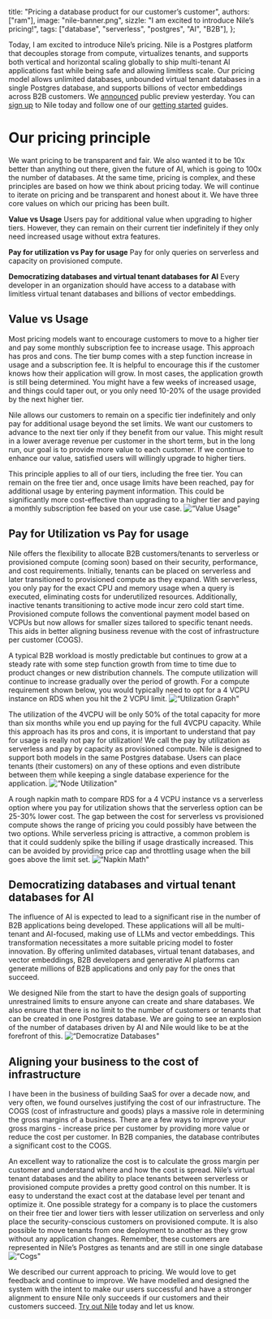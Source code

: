   title: "Pricing a database product for our customer’s customer",
  authors: ["ram"],
  image: "nile-banner.png",
  sizzle: "I am excited to introduce Nile’s pricing!",
  tags: ["database", "serverless", "postgres", "AI", "B2B"],
};

Today, I am excited to introduce Nile’s pricing. Nile is a Postgres platform that decouples storage from compute, virtualizes tenants, and supports both vertical and horizontal scaling globally to ship multi-tenant AI applications fast while being safe and allowing limitless scale. Our pricing model allows unlimited databases,  unbounded virtual tenant databases in a single Postgres database, and supports billions of vector embeddings across B2B customers. We [announced](https://www.thenile.dev/blog/app/blog/nile-public-launch) public preview yesterday. You can [sign up](https://console.thenile.dev/) to Nile today and follow one of our [getting started](https://website-git-formatfix-niledatabase.vercel.app/docs/getting-started/languages) guides.

# Our pricing principle

We want pricing to be transparent and fair. We also wanted it to be 10x better than anything out there, given the future of AI, which is going to 100x the number of databases. At the same time, pricing is complex, and these principles are based on how we think about pricing today. We will continue to iterate on pricing and be transparent and honest about it. We have three core values on which our pricing has been built.

**Value vs Usage**
Users pay for additional value when upgrading to higher tiers. However, they can remain on their current tier indefinitely if they only need increased usage without extra features.

**Pay for utilization vs Pay for usage**
Pay for only queries on serverless and capacity on provisioned compute.

**Democratizing databases and virtual tenant databases for AI**
Every developer in an organization should have access to a database with limitless virtual tenant databases and billions of vector embeddings.

## Value vs Usage

Most pricing models want to encourage customers to move to a higher tier and pay some monthly subscription fee to increase usage. This approach has pros and cons. The tier bump comes with a step function increase in usage and a subscription fee. It is helpful to encourage this if the customer knows how their application will grow. In most cases, the application growth is still being determined. You might have a few weeks of increased usage, and things could taper out, or you only need 10-20% of the usage provided by the next higher tier. 

Nile allows our customers to remain on a specific tier indefinitely and only pay for additional usage beyond the set limits. We want our customers to advance to the next tier only if they benefit from our value. This might result in a lower average revenue per customer in the short term, but in the long run, our goal is to provide more value to each customer. If we continue to enhance our value, satisfied users will willingly upgrade to higher tiers.

This principle applies to all of our tiers, including the free tier. You can remain on the free tier and, once usage limits have been reached, pay for additional usage by entering payment information. This could be significantly more cost-effective than upgrading to a higher tier and paying a monthly subscription fee based on your use case.
![“Value Usage"](/blog/valueusage.png)

## Pay for Utilization vs Pay for usage

Nile offers the flexibility to allocate B2B customers/tenants to serverless or provisioned compute (coming soon) based on their security, performance, and cost requirements. Initially, tenants can be placed on serverless and later transitioned to provisioned compute as they expand. With serverless, you only pay for the exact CPU and memory usage when a query is executed, eliminating costs for underutilized resources. Additionally, inactive tenants transitioning to active mode incur zero cold start time. Provisioned compute follows the conventional payment model based on VCPUs but now allows for smaller sizes tailored to specific tenant needs. This aids in better aligning business revenue with the cost of infrastructure per customer (COGS).

A typical B2B workload is mostly predictable but continues to grow at a steady rate with some step function growth from time to time due to product changes or new distribution channels. The compute utilization will continue to increase gradually over the period of growth. For a compute requirement shown below, you would typically need to opt for a 4 VCPU instance on RDS when you hit the 2 VCPU limit.
![“Utilization Graph"](/blog/utilizationgraph.png)

The utilization of the 4VCPU will be only 50% of the total capacity for more than six months while you end up paying for the full 4VCPU capacity. While this approach has its pros and cons, it is important to understand that pay for usage is really not pay for utilization! We call the pay by utilization as serverless and pay by capacity as provisioned compute. Nile is designed to support both models in the same Postgres database. Users can place tenants (their customers) on any of these options and even distribute between them while keeping a single database experience for the application.
![“Node Utilization"](/blog/nodeutilization.png)

A rough napkin math to compare RDS for a 4 VCPU instance vs a serverless option where you pay for utilization shows that the serverless option can be 25-30% lower cost. The gap between the cost for serverless vs provisioned compute shows the range of pricing you could possibly have between the two options. While serverless pricing is attractive, a common problem is that it could suddenly spike the billing if usage drastically increased. This can be avoided by providing price cap and throttling usage when the bill goes above the limit set. 
![“Napkin Math"](/blog/napkinmath.png)

## Democratizing databases and virtual tenant databases for AI

The influence of AI is expected to lead to a significant rise in the number of B2B applications being developed. These applications will all be multi-tenant and AI-focused, making use of LLMs and vector embeddings. This transformation necessitates a more suitable pricing model to foster innovation. By offering unlimited databases, virtual tenant databases, and vector embeddings, B2B developers and generative AI platforms can generate millions of B2B applications and only pay for the ones that succeed. 

We designed Nile from the start to have the design goals of supporting unrestrained limits to ensure anyone can create and share databases. We also ensure that there is no limit to the number of customers or tenants that can be created in one Postgres database. We are going to see an explosion of the number of databases driven by AI and Nile would like to be at the forefront of this.
![“Democratize Databases"](/blog/democratize.png)

## Aligning your business to the cost of infrastructure

I have been in the business of building SaaS for over a decade now, and very often, we found ourselves justifying the cost of our infrastructure. The COGS (cost of infrastructure and goods) plays a massive role in determining the gross margins of a business. There are a few ways to improve your gross margins - increase price per customer by providing more value or reduce the cost per customer. In B2B companies, the database contributes a significant cost to the COGS. 

An excellent way to rationalize the cost is to calculate the gross margin per customer and understand where and how the cost is spread. Nile’s virtual tenant databases and the ability to place tenants between serverless or provisioned compute provides a pretty good control on this number. It is easy to understand the exact cost at the database level per tenant and optimize it. One possible strategy for a company is to place the customers on their free tier and lower tiers with lesser utilization on serverless and only place the security-conscious customers on provisioned compute. It is also possible to move tenants from one deployment to another as they grow without any application changes. Remember, these customers are represented in Nile’s Postgres as tenants and are still in one single database
![“Cogs"](/blog/cogs.png)

We described our current approach to pricing. We would love to get feedback and continue to improve. We have modelled and designed the system with the intent to make our users successful and have a stronger alignment to ensure Nile only succeeds if our customers and their customers succeed. [Try out Nile](https://console.thenile.dev/) today and let us know.